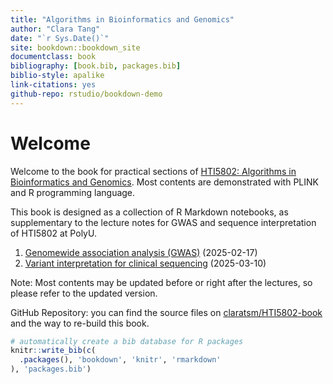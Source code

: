 ```yaml
--- 
title: "Algorithms in Bioinformatics and Genomics"
author: "Clara Tang"
date: "`r Sys.Date()`"
site: bookdown::bookdown_site
documentclass: book
bibliography: [book.bib, packages.bib]
biblio-style: apalike
link-citations: yes
github-repo: rstudio/bookdown-demo
---
```


# Welcome {-}

Welcome to the book for practical sections of [HTI5802: Algorithms in Bioinformatics and Genomics](). Most contents are demonstrated with PLINK and R programming language.

This book is designed as a collection of R Markdown notebooks, as supplementary to the lecture notes for GWAS and sequence interpretation of HTI5802 at PolyU.

1. [Genomewide association analysis (GWAS)]() (2025-02-17)
2. [Variant interpretation for clinical sequencing]() (2025-03-10)

Note: Most contents may be updated before or right after the lectures, so please refer to the updated version.

GitHub Repository: you can find the source files on [claratsm/HTI5802-book](https://github.com/claratsm/HTI5802-book) and the way to re-build this book.


```r
# automatically create a bib database for R packages
knitr::write_bib(c(
  .packages(), 'bookdown', 'knitr', 'rmarkdown'
), 'packages.bib')
```

